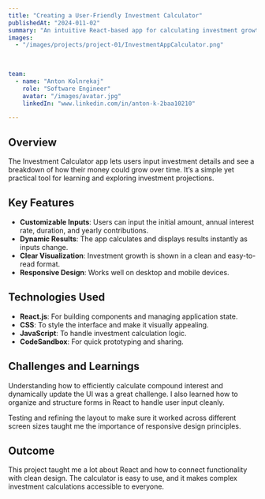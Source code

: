 ```yaml
---
title: "Creating a User-Friendly Investment Calculator"
publishedAt: "2024-011-02"
summary: "An intuitive React-based app for calculating investment growth over time. This project helped me dive deeper into React state, form handling, and conditional rendering while building something useful."
images:
  - "/images/projects/project-01/InvestmentAppCalculator.png"
  
 

team:
  - name: "Anton Kolnrekaj"
    role: "Software Engineer"
    avatar: "/images/avatar.jpg"
    linkedIn: "www.linkedin.com/in/anton-k-2baa10210"

---
```


## Overview

The Investment Calculator app lets users input investment details and see a breakdown of how their money could grow over time. It’s a simple yet practical tool for learning and exploring investment projections.

## Key Features

- **Customizable Inputs**: Users can input the initial amount, annual interest rate, duration, and yearly contributions.
- **Dynamic Results**: The app calculates and displays results instantly as inputs change.
- **Clear Visualization**: Investment growth is shown in a clean and easy-to-read format.
- **Responsive Design**: Works well on desktop and mobile devices.

## Technologies Used

- **React.js**: For building components and managing application state.
- **CSS**: To style the interface and make it visually appealing.
- **JavaScript**: To handle investment calculation logic.
- **CodeSandbox**: For quick prototyping and sharing.

## Challenges and Learnings

Understanding how to efficiently calculate compound interest and dynamically update the UI was a great challenge. I also learned how to organize and structure forms in React to handle user input cleanly.  

Testing and refining the layout to make sure it worked across different screen sizes taught me the importance of responsive design principles.

## Outcome

This project taught me a lot about React and how to connect functionality with clean design. The calculator is easy to use, and it makes complex investment calculations accessible to everyone.  


